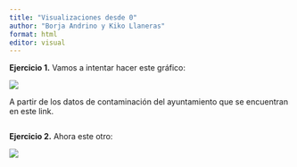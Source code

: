 ```yaml
---
title: "Visualizaciones desde 0"
author: "Borja Andrino y Kiko Llaneras"
format: html
editor: visual
---
```


**Ejercicio 1.** Vamos a intentar hacer este gráfico:

![](imgs/contaminacion_a.jpg)

A partir de los datos de contaminación del ayuntamiento que se encuentran en este link.

```r


```

**Ejercicio 2.** Ahora este otro:

![](imgs/contaminacion_b.jpg)

```r


```
